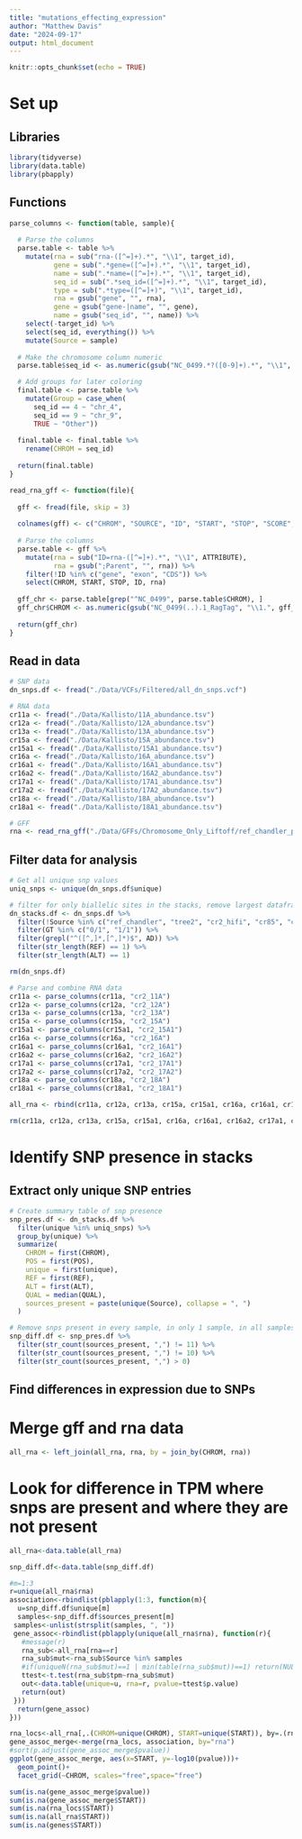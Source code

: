 ```yaml
---
title: "mutations_effecting_expression"
author: "Matthew Davis"
date: "2024-09-17"
output: html_document
---
```


```r
knitr::opts_chunk$set(echo = TRUE)
```

# Set up
## Libraries
```r
library(tidyverse)
library(data.table)
library(pbapply)
```

## Functions
```r
parse_columns <- function(table, sample){
  
  # Parse the columns
  parse.table <- table %>%
    mutate(rna = sub("rna-([^=]+).*", "\\1", target_id),
           gene = sub(".*gene=([^=]+).*", "\\1", target_id),
           name = sub(".*name=([^=]+).*", "\\1", target_id),
           seq_id = sub(".*seq_id=([^=]+).*", "\\1", target_id),
           type = sub(".*type=([^=]+)", "\\1", target_id),
           rna = gsub("gene", "", rna),
           gene = gsub("gene-|name", "", gene),
           name = gsub("seq_id", "", name)) %>%
    select(-target_id) %>%
    select(seq_id, everything()) %>%
    mutate(Source = sample)
  
  # Make the chromosome column numeric
  parse.table$seq_id <- as.numeric(gsub("NC_0499.*?([0-9]+).*", "\\1", parse.table$seq_id))

  # Add groups for later coloring
  final.table <- parse.table %>%
    mutate(Group = case_when(
      seq_id == 4 ~ "chr_4",
      seq_id == 9 ~ "chr_9",
      TRUE ~ "Other"))
  
  final.table <- final.table %>%
    rename(CHROM = seq_id)
  
  return(final.table)
}

read_rna_gff <- function(file){
  
  gff <- fread(file, skip = 3)
  
  colnames(gff) <- c("CHROM", "SOURCE", "ID", "START", "STOP", "SCORE", "STRAND", "FRAME", "ATTRIBUTE")
  
  # Parse the columns
  parse.table <- gff %>%
    mutate(rna = sub("ID=rna-([^=]+).*", "\\1", ATTRIBUTE),
           rna = gsub(";Parent", "", rna)) %>%
    filter(!ID %in% c("gene", "exon", "CDS")) %>%
    select(CHROM, START, STOP, ID, rna)
  
  gff_chr <- parse.table[grep("^NC_0499", parse.table$CHROM), ]
  gff_chr$CHROM <- as.numeric(gsub("NC_0499(..).1_RagTag", "\\1.", gff_chr$CHROM))
  
  return(gff_chr) 
}
```

## Read in data
```r
# SNP data
dn_snps.df <- fread("./Data/VCFs/Filtered/all_dn_snps.vcf")

# RNA data
cr11a <- fread("./Data/Kallisto/11A_abundance.tsv")
cr12a <- fread("./Data/Kallisto/12A_abundance.tsv")
cr13a <- fread("./Data/Kallisto/13A_abundance.tsv")
cr15a <- fread("./Data/Kallisto/15A_abundance.tsv")
cr15a1 <- fread("./Data/Kallisto/15A1_abundance.tsv")
cr16a <- fread("./Data/Kallisto/16A_abundance.tsv")
cr16a1 <- fread("./Data/Kallisto/16A1_abundance.tsv")
cr16a2 <- fread("./Data/Kallisto/16A2_abundance.tsv")
cr17a1 <- fread("./Data/Kallisto/17A1_abundance.tsv")
cr17a2 <- fread("./Data/Kallisto/17A2_abundance.tsv")
cr18a <- fread("./Data/Kallisto/18A_abundance.tsv")
cr18a1 <- fread("./Data/Kallisto/18A1_abundance.tsv")

# GFF
rna <- read_rna_gff("./Data/GFFs/Chromosome_Only_Liftoff/ref_chandler_primary_default_scaffold_chr_only_liftoff_a99s99.gff")
```

## Filter data for analysis
```r
# Get all unique snp values
uniq_snps <- unique(dn_snps.df$unique)

# filter for only biallelic sites in the stacks, remove largest dataframe
dn_stacks.df <- dn_snps.df %>%
  filter(!Source %in% c("ref_chandler", "tree2", "cr2_hifi", "cr85", "cr10", "cr13", "cr22", "cr21_1", "cr21_2")) %>%
  filter(GT %in% c("0/1", "1/1")) %>%
  filter(grepl("^([^,]*,[^,]*)$", AD)) %>%
  filter(str_length(REF) == 1) %>%
  filter(str_length(ALT) == 1)

rm(dn_snps.df)

# Parse and combine RNA data
cr11a <- parse_columns(cr11a, "cr2_11A")
cr12a <- parse_columns(cr12a, "cr2_12A")
cr13a <- parse_columns(cr13a, "cr2_13A")
cr15a <- parse_columns(cr15a, "cr2_15A")
cr15a1 <- parse_columns(cr15a1, "cr2_15A1")
cr16a <- parse_columns(cr16a, "cr2_16A")
cr16a1 <- parse_columns(cr16a1, "cr2_16A1")
cr16a2 <- parse_columns(cr16a2, "cr2_16A2")
cr17a1 <- parse_columns(cr17a1, "cr2_17A1")
cr17a2 <- parse_columns(cr17a2, "cr2_17A2")
cr18a <- parse_columns(cr18a, "cr2_18A")
cr18a1 <- parse_columns(cr18a1, "cr2_18A1")

all_rna <- rbind(cr11a, cr12a, cr13a, cr15a, cr15a1, cr16a, cr16a1, cr16a2, cr17a1, cr17a2, cr18a, cr18a1)

rm(cr11a, cr12a, cr13a, cr15a, cr15a1, cr16a, cr16a1, cr16a2, cr17a1, cr17a2, cr18a, cr18a1)
```

# Identify SNP presence in stacks
## Extract only unique SNP entries
```r
# Create summary table of snp presence
snp_pres.df <- dn_stacks.df %>%
  filter(unique %in% uniq_snps) %>%
  group_by(unique) %>%
  summarize(
    CHROM = first(CHROM),
    POS = first(POS),
    unique = first(unique),
    REF = first(REF),
    ALT = first(ALT),
    QUAL = median(QUAL),
    sources_present = paste(unique(Source), collapse = ", ")
  )

# Remove snps present in every sample, in only 1 sample, in all samples but 1
snp_diff.df <- snp_pres.df %>%
  filter(str_count(sources_present, ",") != 11) %>%
  filter(str_count(sources_present, ",") != 10) %>%
  filter(str_count(sources_present, ",") > 0)
```

## Find differences in expression due to SNPs
# Merge gff and rna data
```r
all_rna <- left_join(all_rna, rna, by = join_by(CHROM, rna))
```

# Look for difference in TPM where snps are present and where they are not present
```r
all_rna<-data.table(all_rna)

snp_diff.df<-data.table(snp_diff.df)

#m=1:3
r=unique(all_rna$rna)
association<-rbindlist(pblapply(1:3, function(m){
  u=snp_diff.df$unique[m]
  samples<-snp_diff.df$sources_present[m]
 samples<-unlist(strsplit(samples, ", "))
 gene_assoc<-rbindlist(pblapply(unique(all_rna$rna), function(r){
   #message(r)
   rna_sub<-all_rna[rna==r]
   rna_sub$mut<-rna_sub$Source %in% samples
   #if(uniqueN(rna_sub$mut)==1 | min(table(rna_sub$mut))==1) return(NULL)
   ttest<-t.test(rna_sub$tpm~rna_sub$mut)
   out<-data.table(unique=u, rna=r, pvalue=ttest$p.value)
   return(out)
 }))
  return(gene_assoc)
}))

rna_locs<-all_rna[,.(CHROM=unique(CHROM), START=unique(START)), by=.(rna)]
gene_assoc_merge<-merge(rna_locs, association, by="rna")
#sort(p.adjust(gene_assoc_merge$pvalue))
ggplot(gene_assoc_merge, aes(x=START, y=-log10(pvalue)))+
  geom_point()+
  facet_grid(~CHROM, scales="free",space="free")

sum(is.na(gene_assoc_merge$pvalue))
sum(is.na(gene_assoc_merge$START))
sum(is.na(rna_locs$START))
sum(is.na(all_rna$START))
sum(is.na(genes$START))
```

